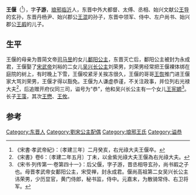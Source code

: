 '''王偃'''（{{bd|403年||456年|2月28日|}}<ref>《宋書·孝武帝紀》：〔孝建三年〕二月癸亥，右光祿大夫王偃卒。</ref>），字'''子游'''，[[琅邪郡|琅邪]][[临沂县|临沂]]人，东晋中外大都督、太傅、丞相、始兴文献公[[王导|王导]]的玄孙，东晋丹杨尹、始兴郡公[[王混|王混]]的孙子，东晋中领军、侍中、左户尚书、始兴郡公[[王嘏|王嘏]]的儿子。

== 生平 ==
王偃的母亲为晋简文帝[[司马昱|司马昱]]的女儿[[鄱阳公主|鄱阳公主]]，东晋灭亡后，鄱阳公主被封为永成君，王偃娶了[[宋武帝|宋武帝]]刘裕的二女儿[[吴兴长公主|吴兴长公主]]刘荣男，刘荣男经常把王偃裸体绑在庭院的树上，有时晚上下雪，王偃咬紧牙关挨冻很久，王偃的哥哥[[王恢_(游击将军)|王恢]]推门进王偃家大骂刘荣男，王偃才得以豁免。王偃为人谦虚恭谨，不关注政事，并位列右光禄大夫<ref>《宋書》卷6：〔孝建二年五月〕丁未，以金紫光祿大夫王偃為右光祿大夫。</ref>，后追赠开府仪同三司，谥号为“恭”，他和吴兴长公主有一个女儿[[王宪嫄|王宪嫄]]<ref>《宋书·列传第一·卷第四十一》：后父偃，字子游，晋丞相导玄孙，尚书嘏之子也。母晋孝武帝女鄱阳公主，宋受禅，封永成君。偃尚高祖第二女吴兴长公主讳荣男，少历显官，黄门侍郎，秘书监，侍中。元嘉末，为散骑常侍、右卫将军。</ref>。长子[[王藻|王藻]]，其次[[王懋_(刘宋)|王懋]]、[[王攸|王攸]]。

==参考==
{{reflist}}

[[Category:东晋人|Category:东晋人]]
[[Category:劉宋公主配偶|Category:劉宋公主配偶]]
[[Category:琅邪王氏|Category:琅邪王氏]]
[[Category:谥恭|Category:谥恭]]